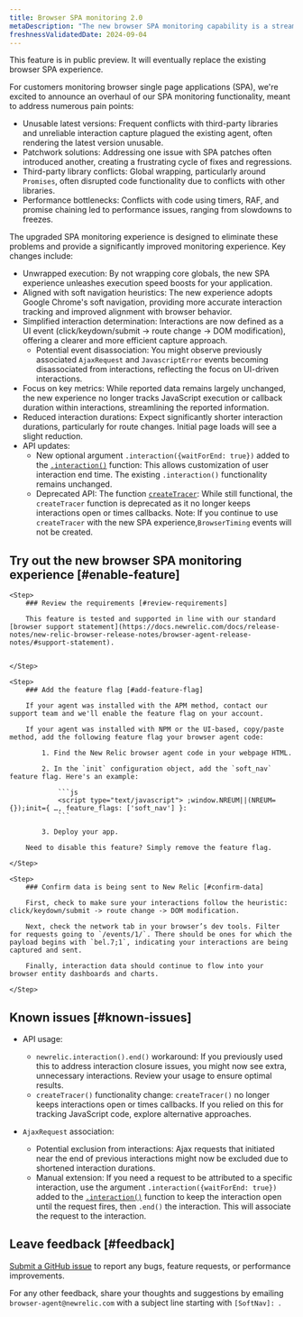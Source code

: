 ```yaml
---
title: Browser SPA monitoring 2.0
metaDescription: "The new browser SPA monitoring capability is a streamlined way to monitor your users' experience and app performance."
freshnessValidatedDate: 2024-09-04
---
```


<Callout variant="important">
    This feature is in public preview. It will eventually replace the existing browser SPA experience.
    </Callout> 

For customers monitoring browser single page applications (SPA), we're excited to announce an overhaul of our SPA monitoring functionality, meant to address numerous pain points:

* Unusable latest versions: Frequent conflicts with third-party libraries and unreliable interaction capture plagued the existing agent, often rendering the latest version unusable.
* Patchwork solutions: Addressing one issue with SPA patches often introduced another, creating a frustrating cycle of fixes and regressions.
* Third-party library conflicts: Global wrapping, particularly around `Promises`, often disrupted code functionality due to conflicts with other libraries.
* Performance bottlenecks: Conflicts with code using timers, RAF, and promise chaining led to performance issues, ranging from slowdowns to freezes.

The upgraded SPA monitoring experience is designed to eliminate these problems and provide a significantly improved monitoring experience. Key changes include:

* Unwrapped execution: By not wrapping core globals, the new SPA experience unleashes execution speed boosts for your application.
* Aligned with soft navigation heuristics: The new experience adopts Google Chrome's soft navigation, providing more accurate interaction tracking and improved alignment with browser behavior.
* Simplified interaction determination: Interactions are now defined as a UI event (click/keydown/submit -> route change -> DOM modification), offering a clearer and more efficient capture approach.
    * Potential event disassociation: You might observe previously associated `AjaxRequest` and `JavascriptError` events becoming disassociated from interactions, reflecting the focus on UI-driven interactions.
* Focus on key metrics: While reported data remains largely unchanged, the new experience no longer tracks JavaScript execution or callback duration within interactions, streamlining the reported information.
* Reduced interaction durations: Expect significantly shorter interaction durations, particularly for route changes. Initial page loads will see a slight reduction.
* API updates:
    * New optional argument `.interaction({waitForEnd: true})` added to the [`.interaction()`](https://docs.newrelic.com/docs/browser/new-relic-browser/browser-apis/interaction/) function: This allows customization of user interaction end time. The existing `.interaction()` functionality remains unchanged.
    * Deprecated API: The function [`createTracer`](https://docs.newrelic.com/docs/browser/new-relic-browser/browser-apis/createtracer/): While still functional, the `createTracer` function is deprecated as it no longer keeps interactions open or times callbacks. Note: If you continue to use `createTracer` with the new SPA experience,`BrowserTiming` events will not be created.

## Try out the new browser SPA monitoring experience [#enable-feature]

<Steps>

    <Step>
        ### Review the requirements [#review-requirements]

        This feature is tested and supported in line with our standard [browser support statement](https://docs.newrelic.com/docs/release-notes/new-relic-browser-release-notes/browser-agent-release-notes/#support-statement).


    </Step>

    <Step>
        ### Add the feature flag [#add-feature-flag]

        If your agent was installed with the APM method, contact our support team and we'll enable the feature flag on your account.
        
        If your agent was installed with NPM or the UI-based, copy/paste method, add the following feature flag your browser agent code:

            1. Find the New Relic browser agent code in your webpage HTML.

            2. In the `init` configuration object, add the `soft_nav` feature flag. Here's an example:

                ```js
                <script type="text/javascript"> ;window.NREUM||(NREUM={});init={ …, feature_flags: ['soft_nav'] }:
                ```

            3. Deploy your app.

        Need to disable this feature? Simply remove the feature flag.
            
    </Step>

    <Step>
        ### Confirm data is being sent to New Relic [#confirm-data]

        First, check to make sure your interactions follow the heuristic: click/keydown/submit -> route change -> DOM modification.

        Next, check the network tab in your browser’s dev tools. Filter for requests going to `/events/1/`. There should be ones for which the payload begins with `bel.7;1`, indicating your interactions are being captured and sent.

        Finally, interaction data should continue to flow into your browser entity dashboards and charts.

    </Step>

</Steps>

## Known issues [#known-issues]

* API usage:

    * `newrelic.interaction().end()` workaround: If you previously used this to address interaction closure issues, you might now see extra, unnecessary interactions. Review your usage to ensure optimal results.
    * `createTracer()` functionality change: `createTracer()` no longer keeps interactions open or times callbacks. If you relied on this for tracking JavaScript code, explore alternative approaches.

* `AjaxRequest` association:
    * Potential exclusion from interactions: Ajax requests that initiated near the end of previous interactions might now be excluded due to shortened interaction durations.
    * Manual extension: If you need a request to be attributed to a specific interaction, use the argument `.interaction({waitForEnd: true})` added to the [`.interaction()`](https://docs.newrelic.com/docs/browser/new-relic-browser/browser-apis/interaction/) function to keep the interaction open until the request fires, then `.end()` the interaction. This will associate the request to the interaction.

## Leave feedback [#feedback]

[Submit a GitHub issue](https://github.com/newrelic/newrelic-browser-agent/issues) to report any bugs, feature requests, or performance improvements.

For any other feedback, share your thoughts and suggestions by emailing `browser-agent@newrelic.com` with a subject line starting with `[SoftNav]: `.